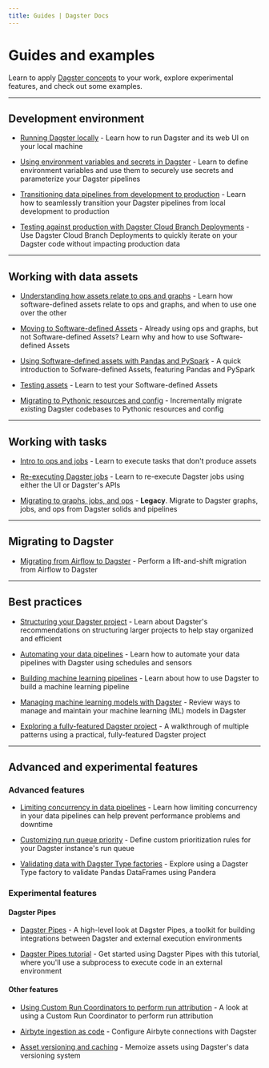 ```yaml
---
title: Guides | Dagster Docs
---
```


# Guides and examples

Learn to apply [Dagster concepts](/concepts) to your work, explore experimental features, and check out some examples.

---

## Development environment

- [Running Dagster locally](/guides/running-dagster-locally) - Learn how to run Dagster and its web UI on your local machine

- [Using environment variables and secrets in Dagster](/guides/dagster/using-environment-variables-and-secrets) - Learn to define environment variables and use them to securely use secrets and parameterize your Dagster pipelines

- [Transitioning data pipelines from development to production](/guides/dagster/transitioning-data-pipelines-from-development-to-production) - Learn how to seamlessly transition your Dagster pipelines from local development to production

- [Testing against production with Dagster Cloud Branch Deployments](/guides/dagster/branch_deployments) - Use Dagster Cloud Branch Deployments to quickly iterate on your Dagster code without impacting production data

---

## Working with data assets

- [Understanding how assets relate to ops and graphs](/guides/dagster/how-assets-relate-to-ops-and-graphs) - Learn how software-defined assets relate to ops and graphs, and when to use one over the other

- [Moving to Software-defined Assets](/guides/dagster/enriching-with-software-defined-assets) - Already using ops and graphs, but not Software-defined Assets? Learn why and how to use Software-defined Assets

- [Using Software-defined assets with Pandas and PySpark](/guides/dagster/software-defined-assets) - A quick introduction to Sofware-defined Assets, featuring Pandas and PySpark

- [Testing assets](/guides/dagster/testing-assets) - Learn to test your Software-defined Assets

- [Migrating to Pythonic resources and config](/guides/dagster/migrating-to-pythonic-resources-and-config) - Incrementally migrate existing Dagster codebases to Pythonic resources and config

---

## Working with tasks

- [Intro to ops and jobs](/guides/dagster/intro-to-ops-jobs) - Learn to execute tasks that don't produce assets

- [Re-executing Dagster jobs](/guides/dagster/re-execution) - Learn to re-execute Dagster jobs using either the UI or Dagster's APIs

- [Migrating to graphs, jobs, and ops](https://docs.dagster.io/0.15.7/guides/dagster/graph_job_op) - **Legacy**. Migrate to Dagster graphs, jobs, and ops from Dagster solids and pipelines

---

## Migrating to Dagster

- [Migrating from Airflow to Dagster](/integrations/airflow/migrating-to-dagster) - Perform a lift-and-shift migration from Airflow to Dagster

---

## Best practices

- [Structuring your Dagster project](/guides/dagster/recommended-project-structure) - Learn about Dagster's recommendations on structuring larger projects to help stay organized and efficient

- [Automating your data pipelines](/guides/dagster/automating-pipelines) - Learn how to automate your data pipelines with Dagster using schedules and sensors

- [Building machine learning pipelines](/guides/dagster/ml-pipeline) - Learn about how to use Dagster to build a machine learning pipeline

- [Managing machine learning models with Dagster](/guides/dagster/managing-ml) - Review ways to manage and maintain your machine learning (ML) models in Dagster

- [Exploring a fully-featured Dagster project](/guides/dagster/example_project) - A walkthrough of multiple patterns using a practical, fully-featured Dagster project

---

## Advanced and experimental features

### Advanced features

- [Limiting concurrency in data pipelines](/guides/limiting-concurrency-in-data-pipelines) - Learn how limiting concurrency in your data pipelines can help prevent performance problems and downtime

- [Customizing run queue priority](/guides/customizing-run-queue-priority) - Define custom prioritization rules for your Dagster instance's run queue

- [Validating data with Dagster Type factories](/guides/dagster/dagster_type_factories) - Explore using a Dagster Type factory to validate Pandas DataFrames using Pandera

### Experimental features

#### Dagster Pipes

- [Dagster Pipes](/guides/dagster-pipes) - A high-level look at Dagster Pipes, a toolkit for building integrations between Dagster and external execution environments

- [Dagster Pipes tutorial](/guides/dagster-pipes/subprocess) - Get started using Dagster Pipes with this tutorial, where you'll use a subprocess to execute code in an external environment

#### Other features

- [Using Custom Run Coordinators to perform run attribution](/guides/dagster/run-attribution) - A look at using a Custom Run Coordinator to perform run attribution

- [Airbyte ingestion as code](/guides/dagster/airbyte-ingestion-as-code) - Configure Airbyte connections with Dagster

- [Asset versioning and caching](/guides/dagster/asset-versioning-and-caching) - Memoize assets using Dagster's data versioning system

[def]: /guides/dagster/
